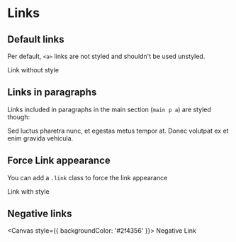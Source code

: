 
<Meta
  title="Components/Links"
/>

# Links

## Default links

Per default, `<a>` links are not styled and shouldn't be used unstyled.

<Canvas>
<div>
  <a>Link</a> without style
</div>
</Canvas>

## Links in paragraphs

Links included in paragraphs in the main section (`main p a`) are styled though:
<Canvas>
<main>
  <p>Sed luctus pharetra nunc, et egestas <a>metus tempor</a> at. Donec volutpat ex et enim gravida vehicula.</p>
</main>
</Canvas>

## Force Link appearance

You can add a `.link` class to force the link appearance

<Canvas>
<div>
  <a class="link">Link</a> with style
</div>
</Canvas>

## Negative links

<Canvas style={{ backgroundColor: '#2f4356' }}>
  <a class="link link--negative">Negative Link</a>
</Canvas>